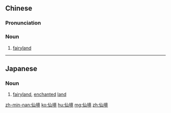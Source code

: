 ==Chinese==
{{zh-forms}}

===Pronunciation===
{{zh-pron
|m=xiānjìng
|c=sin1 ging2
|h=pfs=siên-kin
|mn=sian-kéng
|cat=n
}}

===Noun===
{{zh-noun}}

# [[fairyland]]

----

==Japanese==
{{ja-kanjitab|せん|きょう|yomi=o}}

===Noun===
{{ja-noun|せんきょう}}

# [[fairyland]], [[enchanted]] [[land]]

[[zh-min-nan:仙境]]
[[ko:仙境]]
[[hu:仙境]]
[[mg:仙境]]
[[zh:仙境]]